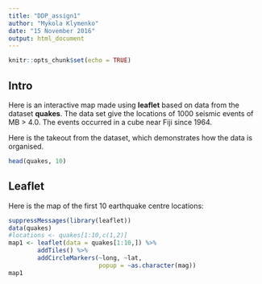 ```yaml
---
title: "DDP_assign1"
author: "Mykola Klymenko"
date: "15 November 2016"
output: html_document
---
```


```r
knitr::opts_chunk$set(echo = TRUE)
```

## Intro
Here is an interactive map made using **leaflet** based on data from the dataset **quakes**.
The data set give the locations of 1000 seismic events of MB > 4.0. The events occurred in a cube near Fiji since 1964.

Here is the takeout from the dataset, which demonstrates how the data is organised.
```r
head(quakes, 10)
```

## Leaflet

Here is the map of the first 10 earthquake centre locations:

```r
suppressMessages(library(leaflet))
data(quakes)
#locations <- quakes[1:10,c(1,2)]
map1 <- leaflet(data = quakes[1:10,]) %>% 
        addTiles() %>%
        addCircleMarkers(~long, ~lat, 
                         popup = ~as.character(mag))
map1
```
